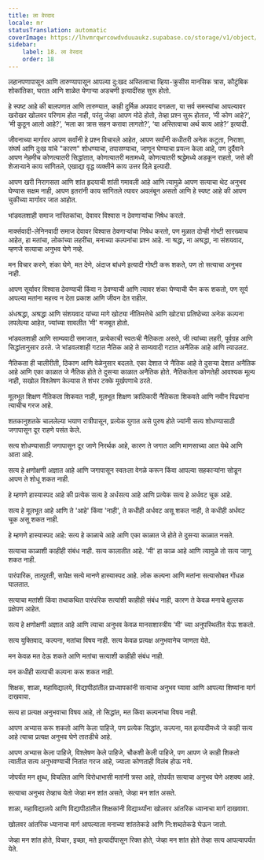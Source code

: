 ```yaml
---
title: ला वेरदाद
locale: mr
statusTranslation: automatic
coverImage: https://lhvmrqwrcowdvduuaukz.supabase.co/storage/v1/object/public/strapi-uploads/small_cover-educacion-fundamental.webp-2d51a7828a2b1309555be27f7e2a61a0.webp
sidebar:
    label: 18. ला वेरदाद
    order: 18
---
```

लहानपणापासून आणि तारुण्यापासून आपल्या दु:खद अस्तित्वाचा व्हिया-क्रुसीस मानसिक त्रास, कौटुंबिक शोकांतिका, घरात आणि शाळेत येणाऱ्या अडचणी इत्यादींसह सुरू होतो.

हे स्पष्ट आहे की बालपणात आणि तारुण्यात, काही दुर्मिळ अपवाद वगळता, या सर्व समस्यांचा आपल्यावर खरोखर खोलवर परिणाम होत नाही, परंतु जेव्हा आपण मोठे होतो, तेव्हा प्रश्न सुरू होतात, ‘मी कोण आहे?’, ‘मी कुठून आलो आहे?’, ‘मला का त्रास सहन करावा लागतो?’, ‘या अस्तित्वाचा अर्थ काय आहे?’ इत्यादी.

जीवनाच्या मार्गावर आपण सर्वांनी हे प्रश्न विचारले आहेत, आपण सर्वांनी कधीतरी अनेक कटुता, निराशा, संघर्ष आणि दुःख यांचे "कारण" शोधण्याचा, तपासण्याचा, जाणून घेण्याचा प्रयत्न केला आहे, पण दुर्दैवाने आपण नेहमीच कोणत्यातरी सिद्धांतात, कोणत्यातरी मतामध्ये, कोणत्यातरी श्रद्धेमध्ये अडकून राहतो, जसे की शेजाऱ्याने काय सांगितले, एखाद्या वृद्ध व्यक्तीने काय उत्तर दिले इत्यादी.

आपण खरी निरागसता आणि शांत हृदयाची शांती गमावली आहे आणि त्यामुळे आपण सत्याचा थेट अनुभव घेण्यास सक्षम नाही, आपण इतरांनी काय सांगितले त्यावर अवलंबून असतो आणि हे स्पष्ट आहे की आपण चुकीच्या मार्गावर जात आहोत.

भांडवलशाही समाज नास्तिकांचा, देवावर विश्वास न ठेवणाऱ्यांचा निषेध करतो.

मार्क्सवादी-लेनिनवादी समाज देवावर विश्वास ठेवणाऱ्यांचा निषेध करतो, पण मुळात दोन्ही गोष्टी सारख्याच आहेत, हा मतांचा, लोकांच्या लहरींचा, मनाच्या कल्पनांचा प्रश्न आहे. ना श्रद्धा, ना अश्रद्धा, ना संशयवाद, म्हणजे सत्याचा अनुभव घेणे नव्हे.

मन विचार करणे, शंका घेणे, मत देणे, अंदाज बांधणे इत्यादी गोष्टी करू शकते, पण तो सत्याचा अनुभव नाही.

आपण सूर्यावर विश्वास ठेवण्याची किंवा न ठेवण्याची आणि त्यावर शंका घेण्याची चैन करू शकतो, पण सूर्य आपल्या मतांना महत्त्व न देता प्रकाश आणि जीवन देत राहील.

अंधश्रद्धा, अश्रद्धा आणि संशयवाद यांच्या मागे खोट्या नीतिमत्तेचे आणि खोट्या प्रतिष्ठेच्या अनेक कल्पना लपलेल्या आहेत, ज्यांच्या सावलीत 'मी' मजबूत होतो.

भांडवलशाही आणि साम्यवादी समाजात, प्रत्येकाची स्वतःची नैतिकता असते, जी त्यांच्या लहरी, पूर्वग्रह आणि सिद्धांतानुसार ठरते. जे भांडवलशाही गटात नैतिक आहे ते साम्यवादी गटात अनैतिक आहे आणि त्याउलट.

नैतिकता ही चालीरीती, ठिकाण आणि वेळेनुसार बदलते. एका देशात जे नैतिक आहे ते दुसऱ्या देशात अनैतिक आहे आणि एका काळात जे नैतिक होते ते दुसऱ्या काळात अनैतिक होते. नैतिकतेला कोणतेही आवश्यक मूल्य नाही, सखोल विश्लेषण केल्यास ते शंभर टक्के मूर्खपणाचे ठरते.

मूलभूत शिक्षण नैतिकता शिकवत नाही, मूलभूत शिक्षण क्रांतिकारी नैतिकता शिकवते आणि नवीन पिढ्यांना त्याचीच गरज आहे.

शतकानुशतके चाललेल्या भयाण रात्रीपासून, प्रत्येक युगात असे पुरुष होते ज्यांनी सत्य शोधण्यासाठी जगापासून दूर राहणे पसंत केले.

सत्य शोधण्यासाठी जगापासून दूर जाणे निरर्थक आहे, कारण ते जगात आणि माणसाच्या आत येथे आणि आता आहे.

सत्य हे क्षणोक्षणी अज्ञात आहे आणि जगापासून स्वतःला वेगळे करून किंवा आपल्या सहकाऱ्यांना सोडून आपण ते शोधू शकत नाही.

हे म्हणणे हास्यास्पद आहे की प्रत्येक सत्य हे अर्धसत्य आहे आणि प्रत्येक सत्य हे अर्धवट चूक आहे.

सत्य हे मूलभूत आहे आणि ते 'आहे' किंवा 'नाही', ते कधीही अर्धवट असू शकत नाही, ते कधीही अर्धवट चूक असू शकत नाही.

हे म्हणणे हास्यास्पद आहे: सत्य हे काळाचे आहे आणि एका काळात जे होते ते दुसऱ्या काळात नसते.

सत्याचा काळाशी काहीही संबंध नाही. सत्य कालातीत आहे. 'मी' हा काळ आहे आणि त्यामुळे तो सत्य जाणू शकत नाही.

पारंपारिक, तात्पुरती, सापेक्ष सत्ये मानणे हास्यास्पद आहे. लोक कल्पना आणि मतांना सत्यासोबत गोंधळ घालतात.

सत्याचा मतांशी किंवा तथाकथित पारंपरिक सत्यांशी काहीही संबंध नाही, कारण ते केवळ मनाचे क्षुल्लक प्रक्षेपण आहेत.

सत्य हे क्षणोक्षणी अज्ञात आहे आणि त्याचा अनुभव केवळ मानसशास्त्रीय 'मी' च्या अनुपस्थितीत येऊ शकतो.

सत्य युक्तिवाद, कल्पना, मतांचा विषय नाही. सत्य केवळ प्रत्यक्ष अनुभवानेच जाणता येते.

मन केवळ मत देऊ शकते आणि मतांचा सत्याशी काहीही संबंध नाही.

मन कधीही सत्याची कल्पना करू शकत नाही.

शिक्षक, शाळा, महाविद्यालये, विद्यापीठांतील प्राध्यापकांनी सत्याचा अनुभव घ्यावा आणि आपल्या शिष्यांना मार्ग दाखवावा.

सत्य हा प्रत्यक्ष अनुभवाचा विषय आहे, तो सिद्धांत, मत किंवा कल्पनांचा विषय नाही.

आपण अभ्यास करू शकतो आणि केला पाहिजे, पण प्रत्येक सिद्धांत, कल्पना, मत इत्यादीमध्ये जे काही सत्य आहे त्याचा प्रत्यक्ष अनुभव घेणे तातडीचे आहे.

आपण अभ्यास केला पाहिजे, विश्लेषण केले पाहिजे, चौकशी केली पाहिजे, पण आपण जे काही शिकतो त्यातील सत्य अनुभवण्याची नितांत गरज आहे, ज्याला कोणताही विलंब होऊ नये.

जोपर्यंत मन क्षुब्ध, विचलित आणि विरोधाभासी मतांनी त्रस्त आहे, तोपर्यंत सत्याचा अनुभव घेणे अशक्य आहे.

सत्याचा अनुभव तेव्हाच येतो जेव्हा मन शांत असते, जेव्हा मन शांत असते.

शाळा, महाविद्यालये आणि विद्यापीठांतील शिक्षकांनी विद्यार्थ्यांना खोलवर आंतरिक ध्यानाचा मार्ग दाखवावा.

खोलवर आंतरिक ध्यानाचा मार्ग आपल्याला मनाच्या शांततेकडे आणि नि:शब्दतेकडे घेऊन जातो.

जेव्हा मन शांत होते, विचार, इच्छा, मते इत्यादींपासून रिक्त होते, जेव्हा मन शांत होते तेव्हा सत्य आपल्यापर्यंत येते.


